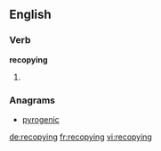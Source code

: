==English==

===Verb===
'''recopying'''

# {{present participle of|recopy}}

===Anagrams===
* [[pyrogenic#English|pyrogenic]]

[[de:recopying]]
[[fr:recopying]]
[[vi:recopying]]